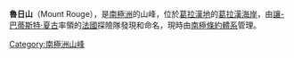 {{Redirect2|鲁日|法国作曲家|克洛德·约瑟夫·鲁日·德·李尔}}
{{coord|65|37|S|63|42|W|display=title}}

'''魯日山'''（Mount Rouge），是[[南極洲|南極洲]]的山峰，位於[[葛拉漢地|葛拉漢地]]的[[葛拉漢海岸|葛拉漢海岸]]，由[[讓-巴蒂斯特·夏古|讓-巴蒂斯特·夏古]]率領的[[法國|法國]]探險隊發現和命名，現時由[[南極條約體系|南極條約體系]]管理。

{{DEFAULTSORT:Mount Rouge}}
[[Category:南極洲山峰|Category:南極洲山峰]]


{{GrahamCoast-geo-stub}}